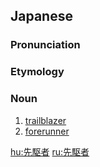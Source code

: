 {{also|先驅者}}
==Japanese==
{{ja-kanjitab|せん|く|しゃ|yomi=o}}

===Pronunciation===
{{ja-pron|yomi=o|せんくしゃ}}

===Etymology===
{{suffix|先駆|者|lang=ja|sort=せんくしゃ}}

===Noun===
{{ja-noun|せんくしゃ|kyu=先驅者}}

# [[trailblazer]]
# [[forerunner]]

[[hu:先駆者]]
[[ru:先駆者]]